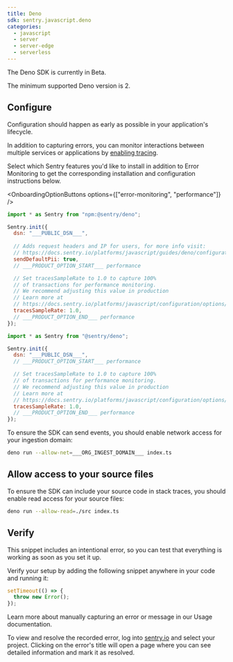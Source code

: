 ```yaml
---
title: Deno
sdk: sentry.javascript.deno
categories:
  - javascript
  - server
  - server-edge
  - serverless
---
```


<Alert>

  The Deno SDK is currently in Beta.

</Alert>

The minimum supported Deno version is 2.

<PlatformContent includePath="getting-started-prerequisites" />

## Configure

Configuration should happen as early as possible in your application's lifecycle.


In addition to capturing errors, you can monitor interactions between multiple services or applications by [enabling tracing](/concepts/key-terms/tracing/).

Select which Sentry features you'd like to install in addition to Error Monitoring to get the corresponding installation and configuration instructions below.

<OnboardingOptionButtons options={["error-monitoring", "performance"]} />

```javascript {tabTitle: Deno}
import * as Sentry from "npm:@sentry/deno";

Sentry.init({
  dsn: "___PUBLIC_DSN___",
  
  // Adds request headers and IP for users, for more info visit:
  // https://docs.sentry.io/platforms/javascript/guides/deno/configuration/options/#sendDefaultPii
  sendDefaultPii: true,
  // ___PRODUCT_OPTION_START___ performance

  // Set tracesSampleRate to 1.0 to capture 100%
  // of transactions for performance monitoring.
  // We recommend adjusting this value in production
  // Learn more at
  // https://docs.sentry.io/platforms/javascript/configuration/options/#traces-sample-rate
  tracesSampleRate: 1.0,
  // ___PRODUCT_OPTION_END___ performance
});
```

```javascript {tabTitle: npm}
import * as Sentry from "@sentry/deno";

Sentry.init({
  dsn: "___PUBLIC_DSN___",
  // ___PRODUCT_OPTION_START___ performance

  // Set tracesSampleRate to 1.0 to capture 100%
  // of transactions for performance monitoring.
  // We recommend adjusting this value in production
  // Learn more at
  // https://docs.sentry.io/platforms/javascript/configuration/options/#traces-sample-rate
  tracesSampleRate: 1.0,
  // ___PRODUCT_OPTION_END___ performance
});
```
To ensure the SDK can send events, you should enable network access for your
ingestion domain:

```bash
deno run --allow-net=___ORG_INGEST_DOMAIN___ index.ts
```

## Allow access to your source files

To ensure the SDK can include your source code in stack traces, you should enable read access for your source files:

```bash
deno run --allow-read=./src index.ts
```

## Verify

This snippet includes an intentional error, so you can test that everything is working as soon as you set it up.

Verify your setup by adding the following snippet anywhere in your code and running it:

```javascript
setTimeout(() => {
  throw new Error();
});
```

<Alert>

Learn more about manually capturing an error or message in our <PlatformLink to="/usage/">Usage documentation</PlatformLink>.

</Alert>

To view and resolve the recorded error, log into [sentry.io](https://sentry.io) and select your project. Clicking on the error's title will open a page where you can see detailed information and mark it as resolved.
